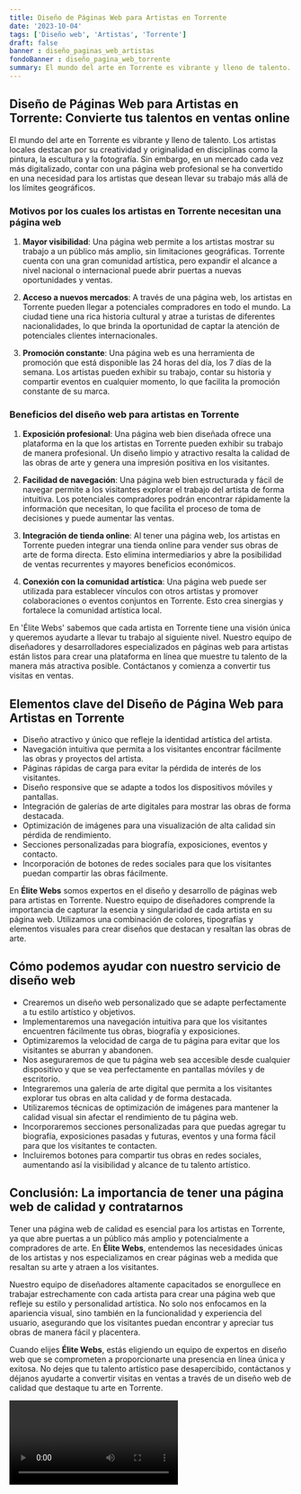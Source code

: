 ```yaml
---
title: Diseño de Páginas Web para Artistas en Torrente
date: '2023-10-04'
tags: ['Diseño web', 'Artistas', 'Torrente']
draft: false
banner : diseño_paginas_web_artistas
fondoBanner : diseño_pagina_web_torrente
summary: El mundo del arte en Torrente es vibrante y lleno de talento. Los artistas locales destacan por su creatividad y originalidad en disciplinas como la pintura, la escultura y la fotografía. Sin embargo, en un mercado cada vez más digitalizado, contar con una página web profesional se ha convertido en una necesidad para los artistas que desean llevar su trabajo más allá de los límites geográficos.
---
```


## Diseño de Páginas Web para Artistas en Torrente: Convierte tus talentos en ventas online

El mundo del arte en Torrente es vibrante y lleno de talento. Los artistas locales destacan por su creatividad y originalidad en disciplinas como la pintura, la escultura y la fotografía. Sin embargo, en un mercado cada vez más digitalizado, contar con una página web profesional se ha convertido en una necesidad para los artistas que desean llevar su trabajo más allá de los límites geográficos.

### Motivos por los cuales los artistas en Torrente necesitan una página web

1. **Mayor visibilidad**: Una página web permite a los artistas mostrar su trabajo a un público más amplio, sin limitaciones geográficas. Torrente cuenta con una gran comunidad artística, pero expandir el alcance a nivel nacional o internacional puede abrir puertas a nuevas oportunidades y ventas.

2. **Acceso a nuevos mercados**: A través de una página web, los artistas en Torrente pueden llegar a potenciales compradores en todo el mundo. La ciudad tiene una rica historia cultural y atrae a turistas de diferentes nacionalidades, lo que brinda la oportunidad de captar la atención de potenciales clientes internacionales.

3. **Promoción constante**: Una página web es una herramienta de promoción que está disponible las 24 horas del día, los 7 días de la semana. Los artistas pueden exhibir su trabajo, contar su historia y compartir eventos en cualquier momento, lo que facilita la promoción constante de su marca.

### Beneficios del diseño web para artistas en Torrente

1. **Exposición profesional**: Una página web bien diseñada ofrece una plataforma en la que los artistas en Torrente pueden exhibir su trabajo de manera profesional. Un diseño limpio y atractivo resalta la calidad de las obras de arte y genera una impresión positiva en los visitantes.

2. **Facilidad de navegación**: Una página web bien estructurada y fácil de navegar permite a los visitantes explorar el trabajo del artista de forma intuitiva. Los potenciales compradores podrán encontrar rápidamente la información que necesitan, lo que facilita el proceso de toma de decisiones y puede aumentar las ventas.

3. **Integración de tienda online**: Al tener una página web, los artistas en Torrente pueden integrar una tienda online para vender sus obras de arte de forma directa. Esto elimina intermediarios y abre la posibilidad de ventas recurrentes y mayores beneficios económicos.

4. **Conexión con la comunidad artística**: Una página web puede ser utilizada para establecer vínculos con otros artistas y promover colaboraciones o eventos conjuntos en Torrente. Esto crea sinergias y fortalece la comunidad artística local.

En 'Élite Webs' sabemos que cada artista en Torrente tiene una visión única y queremos ayudarte a llevar tu trabajo al siguiente nivel. Nuestro equipo de diseñadores y desarrolladores especializados en páginas web para artistas están listos para crear una plataforma en línea que muestre tu talento de la manera más atractiva posible. Contáctanos y comienza a convertir tus visitas en ventas.

<GifSeo />

<Cta />

## Elementos clave del Diseño de Página Web para Artistas en Torrente

- Diseño atractivo y único que refleje la identidad artística del artista.
- Navegación intuitiva que permita a los visitantes encontrar fácilmente las obras y proyectos del artista.
- Páginas rápidas de carga para evitar la pérdida de interés de los visitantes.
- Diseño responsive que se adapte a todos los dispositivos móviles y pantallas.
- Integración de galerías de arte digitales para mostrar las obras de forma destacada.
- Optimización de imágenes para una visualización de alta calidad sin pérdida de rendimiento.
- Secciones personalizadas para biografía, exposiciones, eventos y contacto.
- Incorporación de botones de redes sociales para que los visitantes puedan compartir las obras fácilmente.

En **Élite Webs** somos expertos en el diseño y desarrollo de páginas web para artistas en Torrente. Nuestro equipo de diseñadores comprende la importancia de capturar la esencia y singularidad de cada artista en su página web. Utilizamos una combinación de colores, tipografías y elementos visuales para crear diseños que destacan y resaltan las obras de arte.

## Cómo podemos ayudar con nuestro servicio de diseño web

- Crearemos un diseño web personalizado que se adapte perfectamente a tu estilo artístico y objetivos.
- Implementaremos una navegación intuitiva para que los visitantes encuentren fácilmente tus obras, biografía y exposiciones.
- Optimizaremos la velocidad de carga de tu página para evitar que los visitantes se aburran y abandonen.
- Nos aseguraremos de que tu página web sea accesible desde cualquier dispositivo y que se vea perfectamente en pantallas móviles y de escritorio.
- Integraremos una galería de arte digital que permita a los visitantes explorar tus obras en alta calidad y de forma destacada.
- Utilizaremos técnicas de optimización de imágenes para mantener la calidad visual sin afectar el rendimiento de tu página web.
- Incorporaremos secciones personalizadas para que puedas agregar tu biografía, exposiciones pasadas y futuras, eventos y una forma fácil para que los visitantes te contacten.
- Incluiremos botones para compartir tus obras en redes sociales, aumentando así la visibilidad y alcance de tu talento artístico.

## Conclusión: La importancia de tener una página web de calidad y contratarnos

Tener una página web de calidad es esencial para los artistas en Torrente, ya que abre puertas a un público más amplio y potencialmente a compradores de arte. En **Élite Webs**, entendemos las necesidades únicas de los artistas y nos especializamos en crear páginas web a medida que resaltan su arte y atraen a los visitantes.

Nuestro equipo de diseñadores altamente capacitados se enorgullece en trabajar estrechamente con cada artista para crear una página web que refleje su estilo y personalidad artística. No solo nos enfocamos en la apariencia visual, sino también en la funcionalidad y experiencia del usuario, asegurando que los visitantes puedan encontrar y apreciar tus obras de manera fácil y placentera.

Cuando elijes **Élite Webs**, estás eligiendo un equipo de expertos en diseño web que se comprometen a proporcionarte una presencia en línea única y exitosa. No dejes que tu talento artístico pase desapercibido, contáctanos y déjanos ayudarte a convertir visitas en ventas a través de un diseño web de calidad que destaque tu arte en Torrente.

<Video />

<CtaBot job='Artistas' city='Torrente'/>

<Gmaps query='Torrente+españa+maps' />